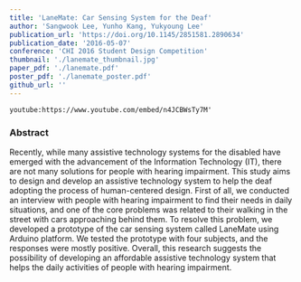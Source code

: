 ```yaml
---
title: 'LaneMate: Car Sensing System for the Deaf'
author: 'Sangwook Lee, Yunho Kang, Yukyoung Lee'
publication_url: 'https://doi.org/10.1145/2851581.2890634'
publication_date: '2016-05-07'
conference: 'CHI 2016 Student Design Competition'
thumbnail: './lanemate_thumbnail.jpg'
paper_pdf: './lanemate.pdf'
poster_pdf: './lanemate_poster.pdf'
github_url: ''
---
```


`youtube:https://www.youtube.com/embed/n4JCBWsTy7M'`

### Abstract

Recently, while many assistive technology systems for the disabled have emerged with the advancement of the Information Technology (IT), there are not many solutions for people with hearing impairment. This study aims to design and develop an assistive technology system to help the deaf adopting the process of human-centered design. First of all, we conducted an interview with people with hearing impairment to find their needs in daily situations, and one of the core problems was related to their walking in the street with cars approaching behind them. To resolve this problem, we developed a prototype of the car sensing system called LaneMate using Arduino platform. We tested the prototype with four subjects, and the responses were mostly positive. Overall, this research suggests the possibility of developing an affordable assistive technology system that helps the daily activities of people with hearing impairment.
